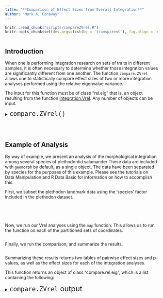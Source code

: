 ```yaml
---
title: "**Comparison of Effect Sizes from Overall Integration**"
author: "Mark A. Conaway"
---
```


```r
knitr::read_chunk("scripts/compareZVrel.R")
knitr::opts_chunk$set(dev.args=list(bg = 'transparent'), fig.align = 'center', class.source = ".custom-inline", class.output = ".custom-inline")
```

```r

```

## **Introduction** 

When one is performing integration research on sets of traits in different samples, it is often necessary to determine whether those integration values are significantly different from one another. The function `compare.ZVrel` allows one to statistically compare effect sizes of two or more integration analyses performed using the relative eigenvalue variance.

The input for this function must be of class "rel.eig" that is, an object resulting from the function [integration.Vrel](). Any number of objects can be input.

<div class = "func">
<details>
  <summary> <font size="+2"> `compare.ZVrel()` </font> </summary>
  
* $...$: saved analyses of class rel.eig
* $two.tailed$: A logical value to indicate whether a two-tailed test (typical and default) should be performed.

</details>
</div>
<br></br>

## **Example of Analysis**

By way of example, we present an analysis of the morphological integration among several species of plethodontid salamander These data are included with `geomorph` by default, as a single object. The data have been separated by species for the purposes of this example. Please see the tutorials on  Data Manipulation and R Data Basic for information on how to accomplish this.

First, we subset the plethodon landmark data using the 'species' factor included in the plethodon dataset.

<div class = "code">
```r

```
</div>
<br></br>

Now, we run our Vrel analyses using the `map` function. This allows us to run the function on each of the partitioned sets of coordinates.

<div class = "code">
```r

```
</div>

Finally, we run the comparison, and summarize the results.

<div class = "code">
```r

```
</div>

Summarizing these results returns two tables of pairwise effect sizes and p-values, as well as the effect sizes for each of the integration analyses.

This function returns an object of class "compare.rel.eig", which is a list containing the following:

<div class = "func">
<details>
  <summary> <font size="+2"> `compare.ZVrel` output </font> </summary>
  
* $sample.Re.obs$:	A vector of observed Vrel for each sample.
* $sample.Z.obs$:	A vector of effect sizes for each sample.
* $sample.Z.var$: A vector of variances for each effect size.
* $pairwise.z$:	A matrix of pairwise, two-sample z scores between all pairs of effect sizes.
* $pairwise.p$:	A matrix of corresponding P-values.

</details>
</div>
<br></br>